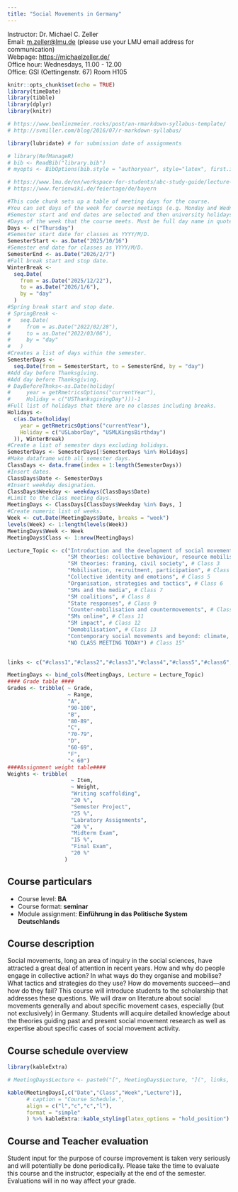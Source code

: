 ```yaml
---
title: "Social Movements in Germany"
---
```


Instructor: Dr. Michael C. Zeller    
Email: [m.zeller@lmu.de](mailto:m.zeller@lmu.de) (please use your LMU email address for communication)    
Webpage: <https://michaelzeller.de/>    
Office hour: Wednesdays, 11.00 - 12.00    
Office: GSI (Oettingenstr. 67) Room H105    

<!-- NOTES FROM PREVIOUS CLASS EVALUATION (2024) -->
<!-- - "Weniger" Inhalt pro Sitzung da, dass zeitlich nicht immer alles passt -->
<!-- - Assigning everyone a social movement is good in theory but most people seemed to bring up other examples in class so maybe this isn’t necessary -->
<!-- - Etwas weniger Fallbeispiele als Pflichtlektüre, eher Fokussierung auf ein paar wenige musterhafte Fälle, die dann als Orientierung gelten können, wenn man die vermittelten Inhalte selbst auf Beispiele anwenden will. -->
<!-- - manchmal sollte die Zeit besser eingehalten werden, also vllt ein bisschen weniger Stofffülle und bessere Darstellung von Zusammenhängen auf der Power Point -->

<!-- NOTES FROM far right course EVALUATION (2025) FOR ONLINE MATERIALS: -->
<!-- - Maybe encourage to make mistakes regarding the english language (I sometimes did not raise my hand because I was "too shy" to speak up compared to the students with very good english, as they had a bigger academic vocabulary than I did -->


```r
knitr::opts_chunk$set(echo = TRUE)
library(timeDate)
library(tibble)
library(dplyr)
library(knitr)

# https://www.benlinzmeier.rocks/post/an-rmarkdown-syllabus-template/
# http://svmiller.com/blog/2016/07/r-markdown-syllabus/

library(lubridate) # for submission date of assignments

# library(RefManageR)
# bib <- ReadBib("library.bib")
# myopts <- BibOptions(bib.style = "authoryear", style="latex", first.inits=FALSE, max.names = 20)

# https://www.lmu.de/en/workspace-for-students/abc-study-guide/lecture-periods/index.html
# https://www.ferienwiki.de/feiertage/de/bayern

#This code chunk sets up a table of meeting days for the course.
#You can set days of the week for course meetings (e.g. Monday and Wednesday).
#Semester start and end dates are selected and then university holidays like spring break are specified.
#Days of the week that the course meets. Must be full day name in quotes.
Days <- c("Thursday")
#Semester start date for classes as YYYY/M/D.
SemesterStart <- as.Date("2025/10/16")
#Semester end date for classes as YYYY/M/D.
SemesterEnd <- as.Date("2026/2/7")
#Fall break start and stop date.
WinterBreak <-
  seq.Date(
    from = as.Date("2025/12/22"),
    to = as.Date("2026/1/6"),
    by = "day"
  )
#Spring break start and stop date.
# SpringBreak <-
#   seq.Date(
#     from = as.Date("2022/02/28"),
#     to = as.Date("2022/03/06"),
#     by = "day"
#   )
#Creates a list of days within the semester.
SemesterDays <-
  seq.Date(from = SemesterStart, to = SemesterEnd, by = "day")
#Add day before Thanksgiving.
#Add day before Thanksgiving.
# DayBeforeThnks<-as.Date(holiday(
#     year = getRmetricsOptions("currentYear"),
#     Holiday = c("USThanksgivingDay")))-1
#Full list of holidays that there are no classes including breaks.
Holidays <-
  c(as.Date(holiday(
    year = getRmetricsOptions("currentYear"),
    Holiday = c("USLaborDay", "USMLKingsBirthday")
  )), WinterBreak)
#Create a list of semester days excluding holidays.
SemesterDays <- SemesterDays[!SemesterDays %in% Holidays]
#Make dataframe with all semester days.
ClassDays <- data.frame(index = 1:length(SemesterDays))
#Insert dates.
ClassDays$Date <- SemesterDays
#Insert weekday designation.
ClassDays$Weekday <- weekdays(ClassDays$Date)
#Limit to the class meeting days.
MeetingDays <- ClassDays[ClassDays$Weekday %in% Days, ]
#Create numeric list of weeks.
Week <- cut.Date(MeetingDays$Date, breaks = "week")
levels(Week) <- 1:length(levels(Week))
MeetingDays$Week <- Week
MeetingDays$Class <- 1:nrow(MeetingDays)

Lecture_Topic <- c("Introduction and the development of social movements (SMs)", # Class 1 - (Tarrows intro and chapter 1)
                   "SM theories: collective behaviour, resource mobilisation, political processes", # Class 2
                   "SM theories: framing, civil society", # Class 3
                   "Mobilisation, recruitment, participation", # Class 4
                   "Collective identity and emotions", # Class 5
                   "Organisation, strategies and tactics", # Class 6
                   "SMs and the media", # Class 7 
                   "SM coalitions", # Class 8
                   "State responses", # Class 9
                   "Counter-mobilisation and countermovements", # Class 10
                   "SMs online", # Class 11
                   "SM impact", # Class 12
                   "Demobilisation", # Class 13
                   "Contemporary social movements and beyond: climate, migration", # Class 14
                   "NO CLASS MEETING TODAY") # Class 15"

          
links <- c("#class1","#class2","#class3","#class4","#class5","#class6","#class7","#class8","#class9","#class10","#class11","#class12","#class13","#class14","#class15")

MeetingDays <- bind_cols(MeetingDays, Lecture = Lecture_Topic)
#### Grade table ####
Grades <- tribble( ~ Grade,
                   ~ Range,
                   "A",
                   "90-100",
                   "B",
                   "80-89",
                   "C",
                   "70-79",
                   "D",
                   "60-69",
                   "F",
                   "< 60")
####Assignment weight table####
Weights <- tribble(
                    ~ Item,
                    ~ Weight,
                    "Writing scaffolding",
                    "20 %",
                    "Semester Project",
                    "25 %",
                    "Labratory Assignments",
                    "20 %",
                    "Midterm Exam",
                    "15 %",
                    "Final Exam",
                    "20 %"
                  )
```

## Course particulars

- Course level: **BA**
- Course format: **seminar**
<!-- - Course number: **15030** -->
<!-- - Credits: **2.0 SWS** -->
- Module assignment: **Einführung in das Politische System Deutschlands**

## Course description
<!-- Kompetenzen -->

Social movements, long an area of inquiry in the social sciences, have attracted a great deal of attention in recent years. How and why do people engage in collective action? In what ways do they organise and mobilise? What tactics and strategies do they use? How do movements succeed---and how do they fail? This course will introduce students to the scholarship that addresses these questions. We will draw on literature about social movements generally and about specific movement cases, especially (but not exclusively) in Germany. Students will acquire detailed knowledge about the theories guiding past and present social movement research as well as expertise about specific cases of social movement activity.

## Course schedule overview

```r

library(kableExtra)

# MeetingDays$Lecture <- paste0("[", MeetingDays$Lecture, "](", links, ")")

kable(MeetingDays[,c("Date","Class","Week","Lecture")],
      # caption = "Course Schedule.",
      align = c("l","c","c","l"),
      format = "simple"
      ) %>% kableExtra::kable_styling(latex_options = "hold_position")
```


## Course and Teacher evaluation

Student input for the purpose of course improvement is taken very seriously and will potentially be done periodically. Please take the time to evaluate this course and the instructor, especially at the end of the semester. Evaluations will in no way affect your grade.

